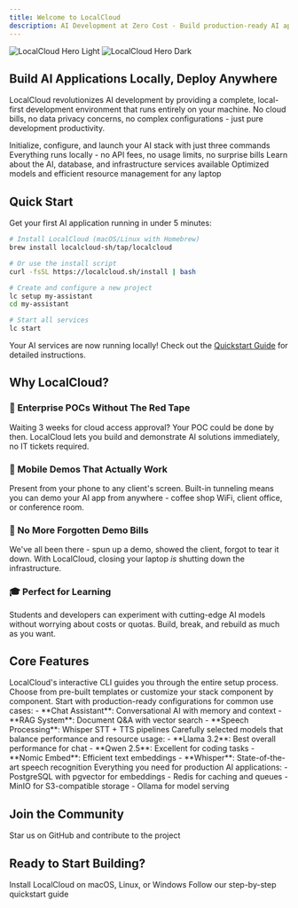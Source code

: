 ```yaml
---
title: Welcome to LocalCloud
description: AI Development at Zero Cost - Build production-ready AI applications on your local machine
---
```


<img
    className="block dark:hidden"
    src="/images/hero-light.svg"
    alt="LocalCloud Hero Light"
/>
<img
    className="hidden dark:block"
    src="/images/hero-dark.svg"
    alt="LocalCloud Hero Dark"
/>

## Build AI Applications Locally, Deploy Anywhere

LocalCloud revolutionizes AI development by providing a complete, local-first development environment that runs entirely on your machine. No cloud bills, no data privacy concerns, no complex configurations - just pure development productivity.

<CardGroup cols={2}>
    <Card
        title="Get Started in 30 Seconds"
        icon="rocket"
        href="/getting-started/quickstart"
    >
        Initialize, configure, and launch your AI stack with just three commands
    </Card>
    <Card
        title="Zero Cloud Costs"
        icon="dollar-sign"
        href="/concepts/services"
    >
        Everything runs locally - no API fees, no usage limits, no surprise bills
    </Card>
    <Card
        title="Available Services"
        icon="layer-group"
        href="/services/ollama"
    >
        Learn about the AI, database, and infrastructure services available
    </Card>
    <Card
        title="Runs on 4GB RAM"
        icon="microchip"
        href="/getting-started/installation"
    >
        Optimized models and efficient resource management for any laptop
    </Card>
</CardGroup>

## Quick Start

Get your first AI application running in under 5 minutes:

```bash
# Install LocalCloud (macOS/Linux with Homebrew)
brew install localcloud-sh/tap/localcloud

# Or use the install script
curl -fsSL https://localcloud.sh/install | bash

# Create and configure a new project
lc setup my-assistant
cd my-assistant

# Start all services
lc start
```

Your AI services are now running locally! Check out the [Quickstart Guide](/getting-started/quickstart) for detailed instructions.

## Why LocalCloud?

### 🏢 Enterprise POCs Without The Red Tape
Waiting 3 weeks for cloud access approval? Your POC could be done by then. LocalCloud lets you build and demonstrate AI solutions immediately, no IT tickets required.

### 📱 Mobile Demos That Actually Work
Present from your phone to any client's screen. Built-in tunneling means you can demo your AI app from anywhere - coffee shop WiFi, client office, or conference room.

### 💸 No More Forgotten Demo Bills
We've all been there - spun up a demo, showed the client, forgot to tear it down. With LocalCloud, closing your laptop *is* shutting down the infrastructure.

### 🎓 Perfect for Learning
Students and developers can experiment with cutting-edge AI models without worrying about costs or quotas. Build, break, and rebuild as much as you want.

## Core Features

<AccordionGroup>
    <Accordion title="One-Command Setup" icon="terminal">
        LocalCloud's interactive CLI guides you through the entire setup process. Choose from pre-built templates or customize your stack component by component.
    </Accordion>
    <Accordion title="Pre-built Templates" icon="shapes">
        Start with production-ready configurations for common use cases:
        - **Chat Assistant**: Conversational AI with memory and context
        - **RAG System**: Document Q&A with vector search
        - **Speech Processing**: Whisper STT + TTS pipelines
    </Accordion>
    <Accordion title="Optimized AI Models" icon="brain">
        Carefully selected models that balance performance and resource usage:
        - **Llama 3.2**: Best overall performance for chat
        - **Qwen 2.5**: Excellent for coding tasks
        - **Nomic Embed**: Efficient text embeddings
        - **Whisper**: State-of-the-art speech recognition
    </Accordion>
    <Accordion title="Complete Infrastructure" icon="server">
        Everything you need for production AI applications:
        - PostgreSQL with pgvector for embeddings
        - Redis for caching and queues
        - MinIO for S3-compatible storage
        - Ollama for model serving
    </Accordion>
</AccordionGroup>

## Join the Community

<CardGroup cols={3}>
    <Card title="GitHub" icon="github" href="https://github.com/localcloud-sh/localcloud">
        Star us on GitHub and contribute to the project
    </Card>
</CardGroup>

## Ready to Start Building?

<CardGroup cols={2}>
    <Card
        title="Installation Guide"
        icon="download"
        href="/getting-started/installation"
    >
        Install LocalCloud on macOS, Linux, or Windows
    </Card>
    <Card
        title="Quickstart Guide"
        icon="rectangle-terminal"
        href="/getting-started/quickstart"
    >
        Follow our step-by-step quickstart guide
    </Card>
</CardGroup>
